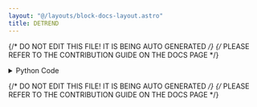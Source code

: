 ```yaml
---
layout: "@/layouts/block-docs-layout.astro"
title: DETREND
---
```


{/* DO NOT EDIT THIS FILE! IT IS BEING AUTO GENERATED */}
{/* PLEASE REFER TO THE CONTRIBUTION GUIDE ON THE DOCS PAGE */}


<PythonDocsDisplay docstring={docstring} />

<details>
<summary>Python Code</summary>

```python
from flojoy import OrderedPair, flojoy, Matrix, Scalar
import numpy as np
from collections import namedtuple
from typing import Literal

import scipy.signal


@flojoy
def DETREND(
    default: OrderedPair | Matrix,
    axis: int = -1,
    type: str = "linear",
    bp: int = 0,
    overwrite_data: bool = False,
) -> OrderedPair | Matrix | Scalar:
    """The DETREND node is based on a numpy or scipy function.

    The description of that function is as follows:

        Remove a linear trend along an axis from data.

    Parameters
    ----------
    data : array_like
        The input data.
    axis : int, optional
        The axis along which to detrend the data.
        By default this is the last axis (-1).
    type : {'linear', 'constant'}, optional
        The type of detrending. If type == 'linear' (default),
        the result of a linear least-squares fit to 'data' is subtracted from 'data'.
        If type == 'constant', only the mean of 'data' is subtracted.
    bp : array_like of ints, optional
        A sequence of break points. If given, an individual linear fit is
        performed for each part of 'data' between two break points.
        Break points are specified as indices into 'data'.
        This parameter only has an effect when type == 'linear'.
    overwrite_data : bool, optional
        If True, perform in place detrending and avoid a copy.
        Default is False.

    Returns
    -------
    DataContainer
        type 'ordered pair', 'scalar', or 'matrix'
    """

    result = scipy.signal.detrend(
        data=default.y,
        axis=axis,
        type=type,
        bp=bp,
        overwrite_data=overwrite_data,
    )

    if isinstance(result, np.ndarray):
        result = OrderedPair(x=default.x, y=result)
    else:
        assert isinstance(
            result, np.number | float | int
        ), f"Expected np.number, float or int for result, got {type(result)}"
        result = Scalar(c=float(result))

    return result

```

[Find this Flojoy Block on GitHub](https://github.com/flojoy-ai/blocks/blob/main/blocks/SCIPY/SIGNAL/DETREND/DETREND.py)

</details>

{/* DO NOT EDIT THIS FILE! IT IS BEING AUTO GENERATED */}
{/* PLEASE REFER TO THE CONTRIBUTION GUIDE ON THE DOCS PAGE */}
